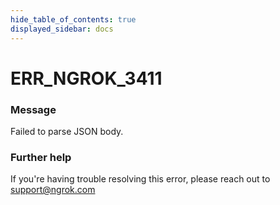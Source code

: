 ```yaml
---
hide_table_of_contents: true
displayed_sidebar: docs
---
```



# ERR_NGROK_3411

### Message
Failed to parse JSON body.

<ErrorDetails error='err_ngrok_3411' />


### Further help
If you're having trouble resolving this error, please reach out to [support@ngrok.com](mailto:support@ngrok.com?subject=Help%20with%20ERR_NGROK_3411)

